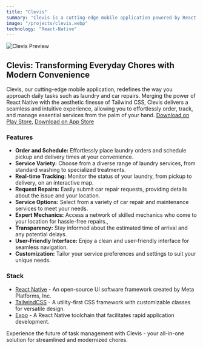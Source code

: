 ```yaml
---
title: "Clevis"
summary: "Clevis is a cutting-edge mobile application powered by React Native and enriched with the sleek design of Tailwind CSS. It revolutionizes everyday chores such as laundry and car repairs by providing a seamless and user-friendly experience. Users can easily order and schedule laundry services, select from a variety of options, and track their laundry in real-time. Additionally, Clevis allows users to request car repairs and connect with expert mechanics who come to their location for hassle-free service. The app offers live updates, transparency in service, a user-friendly interface, and customization options, making it a convenient solution for essential tasks."
image: "/projects/clevis.webp"
technology: "React-Native"
---
```

![Clevis Preview](/projects/clevis.webp)

## Clevis: Transforming Everyday Chores with Modern Convenience
Clevis, our cutting-edge mobile application, redefines the way you approach daily tasks such as laundry and car repairs. Merging the power of React Native with the aesthetic finesse of Tailwind CSS, Clevis delivers a seamless and intuitive experience, allowing you to effortlessly order, track, and manage essential services from the palm of your hand.
[Download on Play Store](https://play.google.com/store/apps/details?id=com.alawaelsky.clevis&pcampaignid=web_share), [Download on App Store](https://apps.apple.com/sa/app/clevis-vendor/id6460821239)

### Features
- **Order and Schedule:** Effortlessly place laundry orders and schedule pickup and delivery times at your convenience.
- **Service Variety:** Choose from a diverse range of laundry services, from standard washing to specialized treatments.
- **Real-time Tracking:** Monitor the status of your laundry, from pickup to delivery, on an interactive map.
- **Request Repairs:** Easily submit car repair requests, providing details about the issue and your location.
- **Service Options:** Select from a variety of car repair and maintenance services to meet your needs.
- **Expert Mechanics:** Access a network of skilled mechanics who come to your location for hassle-free repairs.,
- **Transparency:** Stay informed about the estimated time of arrival and any potential delays.
- **User-Friendly Interface:** Enjoy a clean and user-friendly interface for seamless navigation.
- **Customization:** Tailor your service preferences and settings to suit your unique needs.

### Stack
- [React Native](https://reactnative.dev/) - An open-source UI software framework created by Meta Platforms, Inc.
- [TailwindCSS](https://tailwindcss.com) - A utility-first CSS framework with customizable classes for versatile design.
- [Expo](https://expo.dev) - A React Native toolchain that facilitates rapid application development.

Experience the future of task management with Clevis - your all-in-one solution for streamlined and modernized chores.


